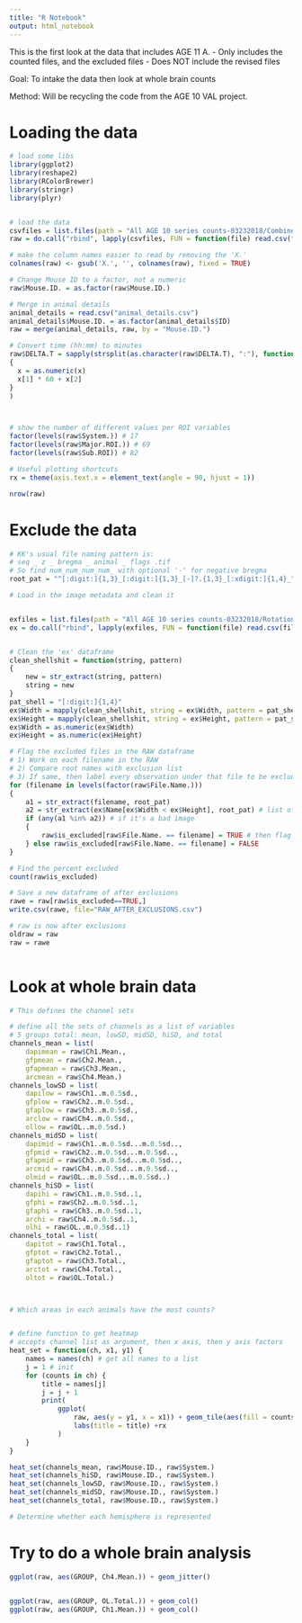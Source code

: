 ```yaml
---
title: "R Notebook"
output: html_notebook
---
```


This is the first look at the data that includes AGE 11 A.
- Only includes the counted files, and the excluded files
- Does NOT include the revised files 

Goal: To intake the data then look at whole brain counts

Method: Will be recycling the code from the AGE 10 VAL project.



# Loading the data
```r

# load some libs 
library(ggplot2)
library(reshape2)
library(RColorBrewer)
library(stringr)
library(plyr)


# load the data
csvfiles = list.files(path = "All AGE 10 series counts-03232018/CombinedCounts/", full.names = TRUE)
raw = do.call("rbind", lapply(csvfiles, FUN = function(file) read.csv(file, header = TRUE, sep = ",")))

# make the column names easier to read by removing the 'X.'
colnames(raw) <- gsub('X.', '', colnames(raw), fixed = TRUE)

# Change Mouse ID to a factor, not a numeric
raw$Mouse.ID. = as.factor(raw$Mouse.ID.)

# Merge in animal details
animal_details = read.csv("animal_details.csv")
animal_details$Mouse.ID. = as.factor(animal_details$ID)
raw = merge(animal_details, raw, by = "Mouse.ID.")

# Convert time (hh:mm) to minutes 
raw$DELTA.T = sapply(strsplit(as.character(raw$DELTA.T), ":"), function(x)
{
  x = as.numeric(x)
  x[1] * 60 + x[2]
}
)



# show the number of different values per ROI variables
factor(levels(raw$System.)) # 17
factor(levels(raw$Major.ROI.)) # 69
factor(levels(raw$Sub.ROI)) # 82

# Useful plotting shortcuts
rx = theme(axis.text.x = element_text(angle = 90, hjust = 1))

nrow(raw)

```

# Exclude the data

```r


# KK's usual file naming pattern is:
# seq _ z _ bregma _ animal _ flags .tif
# So find num_num_num_num_ with optional '-' for negative bregma
root_pat = "^[:digit:]{1,3}_[:digit:]{1,3}_[-]?.{1,3}_[:xdigit:]{1,4}_"

# Load in the image metadata and clean it


exfiles = list.files(path = "All AGE 10 series counts-03232018/Rotations or Exclusions - From Manual Validations", full.names = TRUE)
ex = do.call("rbind", lapply(exfiles, FUN = function(file) read.csv(file, header = TRUE, sep = ",")))


# Clean the 'ex' dataframe
clean_shellshit = function(string, pattern)
{
    new = str_extract(string, pattern)
    string = new
}
pat_shell = "[:digit:]{1,4}"
ex$Width = mapply(clean_shellshit, string = ex$Width, pattern = pat_shell)
ex$Height = mapply(clean_shellshit, string = ex$Height, pattern = pat_shell) 
ex$Width = as.numeric(ex$Width)
ex$Height = as.numeric(ex$Height)

# Flag the excluded files in the RAW dataframe
# 1) Work on each filename in the RAW
# 2) Compare root names with exclusion list
# 3) If same, then label every observation under that file to be excluded
for (filename in levels(factor(raw$File.Name.)))
{
    a1 = str_extract(filename, root_pat)
    a2 = str_extract(ex$Name[ex$Width < ex$Height], root_pat) # list of portrait images (bad)
    if (any(a1 %in% a2)) # if it's a bad image
    {
        raw$is_excluded[raw$File.Name. == filename] = TRUE # then flag exclude TRUE
    } else raw$is_excluded[raw$File.Name. == filename] = FALSE
}

# Find the percent excluded
count(raw$is_excluded)

# Save a new dataframe of after exclusions
rawe = raw[raw$is_excluded==TRUE,]
write.csv(rawe, file="RAW_AFTER_EXCLUSIONS.csv")

# raw is now after exclusions
oldraw = raw
raw = rawe



```

# Look at whole brain data

```r

# This defines the channel sets

# define all the sets of channels as a list of variables
# 5 groups total: mean, lowSD, midSD, hiSD, and total
channels_mean = list(
    dapimean = raw$Ch1.Mean.,
    gfpmean = raw$Ch2.Mean.,
    gfapmean = raw$Ch3.Mean.,
    arcmean = raw$Ch4.Mean.)
channels_lowSD = list(
    dapilow = raw$Ch1..m.0.5sd.,
    gfplow = raw$Ch2..m.0.5sd.,
    gfaplow = raw$Ch3..m.0.5sd.,
    arclow = raw$Ch4..m.0.5sd.,
    ollow = raw$OL..m.0.5sd.)
channels_midSD = list(
    dapimid = raw$Ch1..m.0.5sd...m.0.5sd..,
    gfpmid = raw$Ch2..m.0.5sd...m.0.5sd..,
    gfapmid = raw$Ch3..m.0.5sd...m.0.5sd..,
    arcmid = raw$Ch4..m.0.5sd...m.0.5sd..,
    olmid = raw$OL..m.0.5sd...m.0.5sd..)
channels_hiSD = list(
    dapihi = raw$Ch1..m.0.5sd..1,
    gfphi = raw$Ch2..m.0.5sd..1,
    gfaphi = raw$Ch3..m.0.5sd..1,
    archi = raw$Ch4..m.0.5sd..1,
    olhi = raw$OL..m.0.5sd..1)
channels_total = list(
    dapitot = raw$Ch1.Total.,
    gfptot = raw$Ch2.Total.,
    gfaptot = raw$Ch3.Total.,
    arctot = raw$Ch4.Total.,
    oltot = raw$OL.Total.)



# Which areas in each animals have the most counts? 


# define function to get heatmap
# accepts channel list as argument, then x axis, then y axis factors
heat_set = function(ch, x1, y1) {
    names = names(ch) # get all names to a list
    j = 1 # init
    for (counts in ch) {
        title = names[j]
        j = j + 1
        print(
            ggplot(
                raw, aes(y = y1, x = x1)) + geom_tile(aes(fill = counts)) +
                labs(title = title) +rx
            )
    }
}

heat_set(channels_mean, raw$Mouse.ID., raw$System.)
heat_set(channels_hiSD, raw$Mouse.ID., raw$System.)
heat_set(channels_lowSD, raw$Mouse.ID., raw$System.)
heat_set(channels_midSD, raw$Mouse.ID., raw$System.)
heat_set(channels_total, raw$Mouse.ID., raw$System.)

# Determine whether each hemisphere is represented

```

# Try to do a whole brain analysis

```r
ggplot(raw, aes(GROUP, Ch4.Mean.)) + geom_jitter()


ggplot(raw, aes(GROUP, OL.Total.)) + geom_col()
ggplot(raw, aes(GROUP, Ch1.Mean.)) + geom_col()

```


